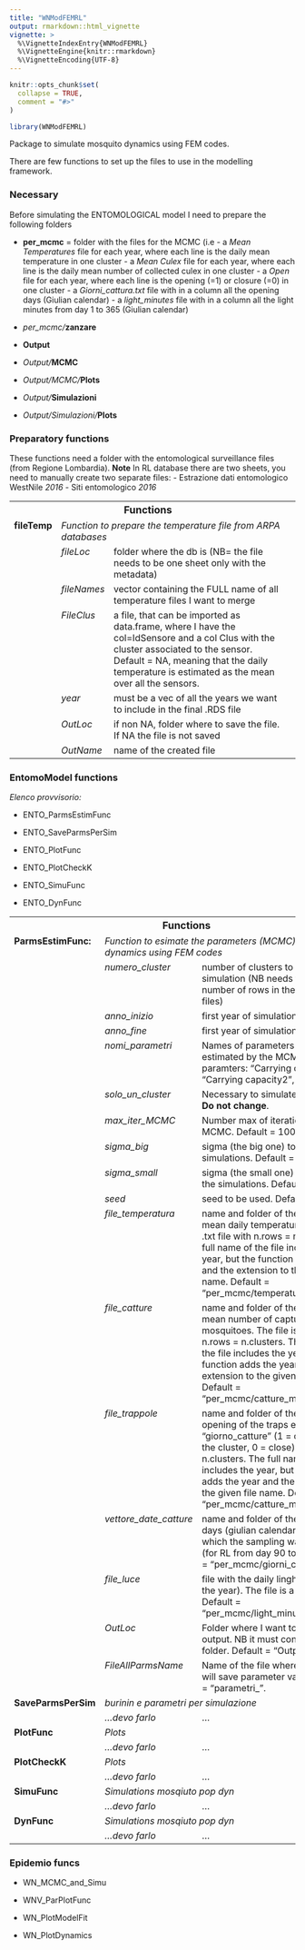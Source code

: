 ```yaml
---
title: "WNModFEMRL"
output: rmarkdown::html_vignette
vignette: >
  %\VignetteIndexEntry{WNModFEMRL}
  %\VignetteEngine{knitr::rmarkdown}
  %\VignetteEncoding{UTF-8}
---
```


```r
knitr::opts_chunk$set(
  collapse = TRUE,
  comment = "#>"
)
```

```r
library(WNModFEMRL)
```

Package to simulate mosquito dynamics using FEM codes. 

There are few functions to set up the files to use in the modelling framework.

### Necessary
Before simulating the ENTOMOLOGICAL model I need to prepare the following folders

* **per_mcmc** = folder with the files for the MCMC (i.e - a *Mean Temperatures* file for each year, where each line is the daily mean temperature in one cluster - a *Mean Culex* file for each year, where each line is the daily mean number of collected culex in one cluster - a *Open* file for each year, where each line is the opening (=1) or closure (=0) in one cluster - a *Giorni_cattura.txt* file with in a column all the opening days (Giulian calendar) - a *light_minutes* file with in a column all the light minutes from day 1 to 365 (Giulian calendar)

* *per_mcmc/***zanzare**
* **Output**
* *Output/***MCMC**
* *Output/MCMC/***Plots**
* *Output/***Simulazioni**
* *Output/Simulazioni/***Plots**


### Preparatory functions
These functions need a folder with the entomological surveillance files (from Regione Lombardia). 
**Note** In RL database there are two sheets, you need to manually create two separate files: 
- Estrazione dati entomologico WestNile *2016*
- Siti entomologico *2016*

<table>
<tr  style="background-color: transparent">
<th colspan = "3"; style= "font-size:110%"> Functions </th>
<td> </td>
</tr>
<tr style="vertical-align: top; class:noBorder" >
<td> **fileTemp** </td>
<td colspan = "2"> *Function to prepare the temperature file from ARPA databases* </td>
</tr>
<tr style="vertical-align: top; class:noBorder" >
<td> </td>
<td> *fileLoc* </td>
  <td> folder where the db is (NB= the file needs to be one sheet only with the metadata) </td>
</tr>
<tr style="vertical-align: top; class:noBorder" >
<td> </td>
<td> *fileNames* </td>
  <td> vector containing the FULL name of all temperature files I want to merge </td>
</tr>
<tr style="vertical-align: top; class:noBorder" >
<td> </td>
<td> *FileClus* </td>
  <td> a file, that can be imported as data.frame, where I have the col=IdSensore and
  a col Clus with the cluster associated to the sensor. Default = NA, meaning that the daily temperature is estimated as the mean over all the sensors.</td>
</tr>
<tr style="vertical-align: top; class:noBorder" >
<td> </td>
<td> *year* </td>
  <td> must be a vec of all the years we want to include in the final .RDS file </td>
</tr>
<tr style="vertical-align: top; class:noBorder" >
<td> </td>
<td> *OutLoc* </td>
  <td> if non NA, folder where to save the file. If NA the file is not saved </td>
</tr>
<tr style="vertical-align: top; class:noBorder" >
<td> </td>
<td> *OutName* </td>
  <td> name of the created file </td>
</tr>

</table>




### EntomoModel functions

*Elenco provvisorio:*

- ENTO_ParmsEstimFunc

- ENTO_SaveParmsPerSim

- ENTO_PlotFunc

- ENTO_PlotCheckK

- ENTO_SimuFunc

- ENTO_DynFunc

<table>
<tr  style="background-color: transparent">
<th colspan = "3"; style= "font-size:110%"> Functions </th>
<td> </td>
</tr>
<tr style="vertical-align: top; class:noBorder" >
<td> **ParmsEstimFunc:** </td>
<td colspan = "2"> *Function to esimate the parameters (MCMC) for mosquito dynamics using FEM codes* </td>
</tr>

<tr style="vertical-align: top; class:noBorder" >
<td> </td>
<td> *numero_cluster* </td>
  <td> number of clusters to use for the simulation (NB needs to be the number of rows in the to_mcmc files) </td>
</tr>

<tr style="vertical-align: top; class:noBorder" >
<td> </td>
<td> *anno_inizio* </td>
  <td> first year of simulations </td>
  </tr>

<tr style="vertical-align: top; class:noBorder" >
<td> </td>
<td> *anno_fine* </td>
  <td> first year of simulations </td>
  </tr>

<tr style="vertical-align: top; class:noBorder" >
<td> </td>
<td> *nomi_parametri* </td>
  <td> Names of parameters that are estimated by the MCMC. Default paramters: "Carrying capacity1",  "Carrying capacity2", "Initial adults" </td>
  </tr>

<tr style="vertical-align: top; class:noBorder" >
<td> </td>
<td> *solo_un_cluster* </td>
  <td> Necessary to simulate. Default = 1: **Do not change**. </td>
  </tr>

<tr style="vertical-align: top; class:noBorder" >
<td> </td>
<td> *max_iter_MCMC* </td>
  <td> Number max of iterations of the MCMC. Default = 1000 </td>
  </tr>

<tr style="vertical-align: top; class:noBorder" >
<td> </td>
<td> *sigma_big* </td>
  <td> sigma (the big one) to be used in the simulations. Default = 5. </td>
  </tr>

<tr style="vertical-align: top; class:noBorder" >
<td> </td>
<td> *sigma_small* </td>
  <td> sigma (the small one) to be used in the simulations. Default = 0.01. </td>
  </tr>

<tr style="vertical-align: top; class:noBorder" >
<td> </td>
<td> *seed* </td>
  <td> seed to be used. Default = 0. </td>
  </tr>
  
  <tr style="vertical-align: top; class:noBorder" >
<td> </td>
<td> *file_temperatura* </td>
  <td> name and folder of the file with mean daily temperature. The file is a .txt file with n.rows = n.clusters. The full name of the file includes the year, but the function adds the year and the extension to the given file name. Default = "per_mcmc/temperatura_media_".  </td>
  </tr>

  <tr style="vertical-align: top; class:noBorder" >
<td> </td>
<td> *file_catture* </td>
  <td> name and folder of the file with the mean number of captured mosquitoes. The file is a .txt file with n.rows = n.clusters. The full name of the file includes the year, but the function adds the year and the extension to the given file name. Default = "per_mcmc/catture_medie_cluster_".  </td>
  </tr>

  <tr style="vertical-align: top; class:noBorder" >
<td> </td>
<td> *file_trappole* </td>
  <td> name and folder of the file with the opening of the traps each "giorno_catture" (1 = open trap in the cluster, 0 = close). n.rows = n.clusters. The full name of the file includes the year, but the function adds the year and the extension to the given file name. Default = "per_mcmc/catture_medie_cluster_".  </td>
  </tr>

<tr style="vertical-align: top; class:noBorder" >
<td> </td>
<td> *vettore_date_catture* </td>
  <td> name and folder of the file with the days (giulian calendar number) in which the sampling was performed (for RL from day 90 to 300. Default = "per_mcmc/giorni_cattura.txt".  </td>
  </tr>

<tr style="vertical-align: top; class:noBorder" >
<td> </td>
<td> *file_luce* </td>
  <td> file with the daily linght minutes (all the year). The file is a .txt file. Default = "per_mcmc/light_minutes.txt".  </td>
  </tr>

<tr style="vertical-align: top; class:noBorder" >
<td> </td>
<td> *OutLoc* </td>
  <td> Folder where I want to save the output. NB it must contain a Plots folder. Default = "Output/MCMC".  </td>
  </tr>

<tr style="vertical-align: top; class:noBorder" >
<td> </td>
<td> *FileAllParmsName* </td>
  <td> Name of the file where the MCMC will save parameter values. Default = "parametri_".  </td>
  </tr>

<tr style="vertical-align: top; class:noBorder" >
<td> **SaveParmsPerSim** </td>
<td colspan = "2"> *burinin e parametri per simulazione* </td>
</tr>

<tr style="vertical-align: top; class:noBorder" >
<td> </td>
<td> *...devo farlo* </td>
  <td> ... </td>
</tr>
<tr style="vertical-align: top; class:noBorder" >
<td> **PlotFunc** </td>
<td colspan = "2"> *Plots* </td>
</tr>
<tr style="vertical-align: top; class:noBorder" >
<td> </td>
<td> *...devo farlo* </td>
  <td> ... </td>
</tr>

<tr style="vertical-align: top; class:noBorder" >
<td> **PlotCheckK** </td>
<td colspan = "2"> *Plots* </td>
</tr>
<tr style="vertical-align: top; class:noBorder" >
<td> </td>
<td> *...devo farlo* </td>
  <td> ... </td>
</tr>

<tr style="vertical-align: top; class:noBorder" >
<td> **SimuFunc** </td>
<td colspan = "2"> *Simulations mosqiuto pop dyn* </td>
</tr>
<tr style="vertical-align: top; class:noBorder" >
<td> </td>
<td> *...devo farlo* </td>
  <td> ... </td>
</tr>

<tr style="vertical-align: top; class:noBorder" >
<td> **DynFunc** </td>
<td colspan = "2"> *Simulations mosqiuto pop dyn* </td>
</tr>
<tr style="vertical-align: top; class:noBorder" >
<td> </td>
<td> *...devo farlo* </td>
  <td> ... </td>
</tr>

</table>

### Epidemio funcs

- WN_MCMC_and_Simu

- WNV_ParPlotFunc

- WN_PlotModelFit

- WN_PlotDynamics
